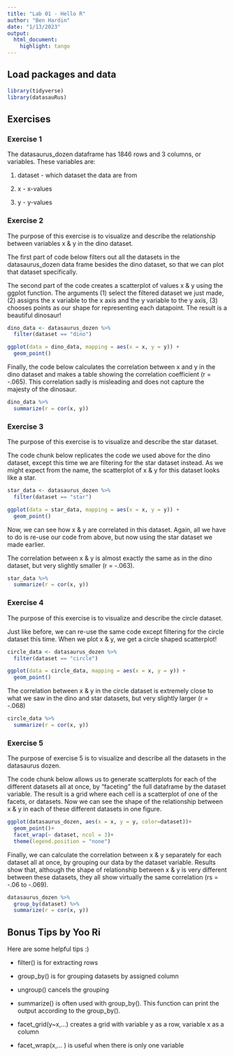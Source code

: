 ```yaml
---
title: "Lab 01 - Hello R"
author: "Ben Hardin"
date: "1/13/2023"
output: 
  html_document: 
    highlight: tango
---
```


## Load packages and data

```r
library(tidyverse) 
library(datasauRus)
```

## Exercises

### Exercise 1

The datasaurus_dozen dataframe has 1846 rows and 3 columns, or variables. These variables are:

1.  dataset - which dataset the data are from

2.  x - x-values

3.  y - y-values

### Exercise 2

The purpose of this exercise is to visualize and describe the relationship between variables x & y in the dino dataset.

The first part of code below filters out all the datasets in the datasaurus_dozen data frame besides the dino dataset, so that we can plot that dataset specifically.

The second part of the code creates a scatterplot of values x & y using the ggplot function. The arguments (1) select the filtered dataset we just made, (2) assigns the x variable to the x axis and the y variable to the y axis, (3) chooses points as our shape for representing each datapoint. The result is a beautiful dinosaur!

```r
dino_data <- datasaurus_dozen %>%
  filter(dataset == "dino")

ggplot(data = dino_data, mapping = aes(x = x, y = y)) +
  geom_point()
```

Finally, the code below calculates the correlation between x and y in the dino dataset and makes a table showing the correlation coefficient (r = -.065). This correlation sadly is misleading and does not capture the majesty of the dinosaur.

```r
dino_data %>%
  summarize(r = cor(x, y))
```

### Exercise 3

The purpose of this exercise is to visualize and describe the star dataset.

The code chunk below replicates the code we used above for the dino dataset, except this time we are filtering for the star dataset instead. As we might expect from the name, the scatterplot of x & y for this dataset looks like a star.

```r
star_data <- datasaurus_dozen %>%
  filter(dataset == "star")

ggplot(data = star_data, mapping = aes(x = x, y = y)) +
  geom_point()
```

Now, we can see how x & y are correlated in this dataset. Again, all we have to do is re-use our code from above, but now using the star dataset we made earlier.

The correlation between x & y is almost exactly the same as in the dino dataset, but very slightly smaller (r = -.063).

```r
star_data %>%
  summarize(r = cor(x, y))
```

### Exercise 4

The purpose of this exercise is to visualize and describe the circle dataset.

Just like before, we can re-use the same code except filtering for the circle dataset this time. When we plot x & y, we get a circle shaped scatterplot!

```r
circle_data <- datasaurus_dozen %>%
  filter(dataset == "circle")

ggplot(data = circle_data, mapping = aes(x = x, y = y)) +
  geom_point()
```

The correlation between x & y in the circle dataset is extremely close to what we saw in the dino and star datasets, but very slightly larger (r = -.068)

```r
circle_data %>%
  summarize(r = cor(x, y))
```

### Exercise 5

The purpose of exercise 5 is to visualize and describe all the datasets in the datasaurus dozen.

The code chunk below allows us to generate scatterplots for each of the different datasets all at once, by "faceting" the full dataframe by the dataset variable. The result is a grid where each cell is a scatterplot of one of the facets, or datasets. Now we can see the shape of the relationship between x & y in each of these different datasets in one figure.

```r
ggplot(datasaurus_dozen, aes(x = x, y = y, color=dataset))+
  geom_point()+
  facet_wrap(~ dataset, ncol = 3)+
  theme(legend.position = "none")
```

Finally, we can calculate the correlation between x & y separately for each dataset all at once, by grouping our data by the dataset variable. Results show that, although the shape of relationship between x & y is very different between these datasets, they all show virtually the same correlation (rs = -.06 to -.069).

```r
datasaurus_dozen %>%
  group_by(dataset) %>%
  summarize(r = cor(x, y))
```

## Bonus Tips by Yoo Ri

Here are some helpful tips :)

-   filter() is for extracting rows

-   group_by() is for grouping datasets by assigned column

-   ungroup() cancels the grouping

-   summarize() is often used with group_by(). This function can print the output according to the group_by().

-   facet_grid(y\~x,...) creates a grid with variable y as a row, variable x as a column\

-   facet_wrap(x,... ) is useful when there is only one variable

